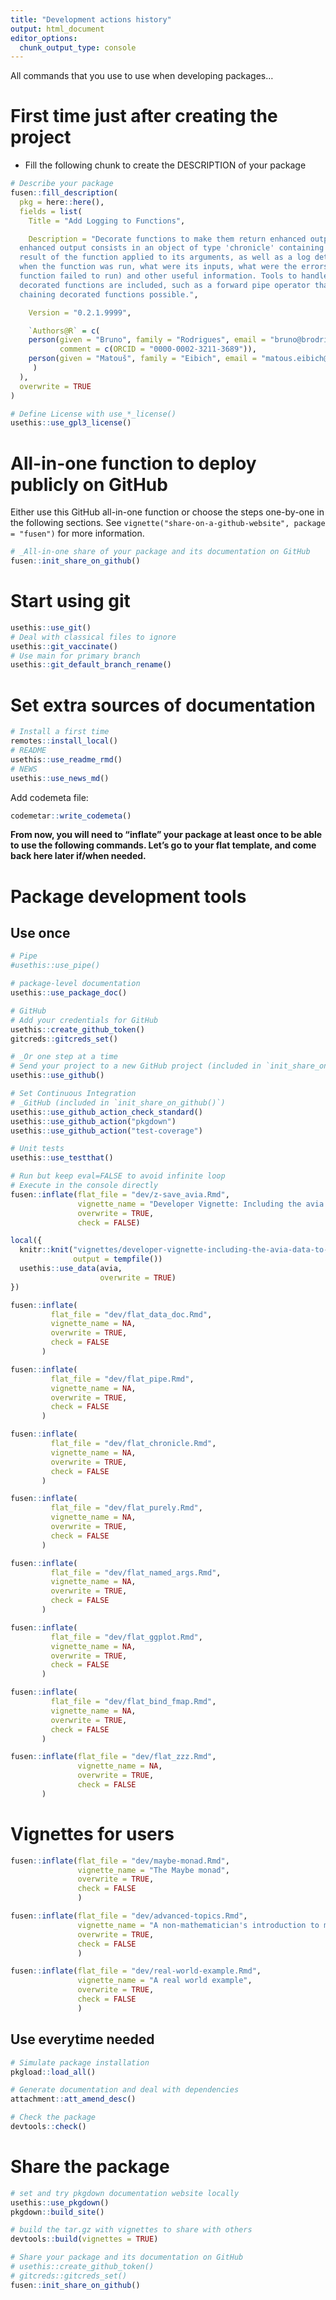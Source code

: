 ```yaml
---
title: "Development actions history"
output: html_document
editor_options: 
  chunk_output_type: console
---
```


All commands that you use to use when developing packages...

# First time just after creating the project

- Fill the following chunk to create the DESCRIPTION of your package

```r
# Describe your package
fusen::fill_description(
  pkg = here::here(),
  fields = list(
    Title = "Add Logging to Functions",

    Description = "Decorate functions to make them return enhanced output. The
  enhanced output consists in an object of type 'chronicle' containing the
  result of the function applied to its arguments, as well as a log detailing
  when the function was run, what were its inputs, what were the errors (if the
  function failed to run) and other useful information. Tools to handle
  decorated functions are included, such as a forward pipe operator that makes
  chaining decorated functions possible.",

    Version = "0.2.1.9999",

    `Authors@R` = c(
    person(given = "Bruno", family = "Rodrigues", email = "bruno@brodrigues.co", role = c("aut", "cre", "cph"),
           comment = c(ORCID = "0000-0002-3211-3689")),
    person(given = "Matouš", family = "Eibich", email = "matous.eibich@seznam.cz", role = "ctb")
     )
  ),
  overwrite = TRUE
)

# Define License with use_*_license()
usethis::use_gpl3_license()
```

# All-in-one function to deploy publicly on GitHub

Either use this GitHub all-in-one function or choose the steps one-by-one in the following sections.
See `vignette("share-on-a-github-website", package = "fusen")` for more information.

```r
# _All-in-one share of your package and its documentation on GitHub
fusen::init_share_on_github()
```


# Start using git

```r
usethis::use_git()
# Deal with classical files to ignore
usethis::git_vaccinate()
# Use main for primary branch
usethis::git_default_branch_rename()
```

# Set extra sources of documentation

```r
# Install a first time
remotes::install_local()
# README
usethis::use_readme_rmd()
# NEWS
usethis::use_news_md()
```

Add codemeta file:

```r
codemetar::write_codemeta()

```

**From now, you will need to "inflate" your package at least once to be able to use the following commands. Let's go to your flat template, and come back here later if/when needed.**


# Package development tools
## Use once

```r
# Pipe
#usethis::use_pipe()

# package-level documentation
usethis::use_package_doc()

# GitHub
# Add your credentials for GitHub
usethis::create_github_token()
gitcreds::gitcreds_set()

# _Or one step at a time
# Send your project to a new GitHub project (included in `init_share_on_github()`)
usethis::use_github()

# Set Continuous Integration
# _GitHub (included in `init_share_on_github()`)
usethis::use_github_action_check_standard()
usethis::use_github_action("pkgdown")
usethis::use_github_action("test-coverage")

# Unit tests
usethis::use_testthat()
```

```r
# Run but keep eval=FALSE to avoid infinite loop
# Execute in the console directly
fusen::inflate(flat_file = "dev/z-save_avia.Rmd",
               vignette_name = "Developer Vignette: Including the avia data to the package",
               overwrite = TRUE,
               check = FALSE)
```

```r
local({
  knitr::knit("vignettes/developer-vignette-including-the-avia-data-to-the-package.Rmd",
              output = tempfile())
  usethis::use_data(avia,
                    overwrite = TRUE)
})

```

```r
fusen::inflate(
         flat_file = "dev/flat_data_doc.Rmd",
         vignette_name = NA,
         overwrite = TRUE,
         check = FALSE
       )
```

```r
fusen::inflate(
         flat_file = "dev/flat_pipe.Rmd",
         vignette_name = NA,
         overwrite = TRUE,
         check = FALSE
       )
```

```r
fusen::inflate(
         flat_file = "dev/flat_chronicle.Rmd",
         vignette_name = NA,
         overwrite = TRUE,
         check = FALSE
       )
```

```r
fusen::inflate(
         flat_file = "dev/flat_purely.Rmd",
         vignette_name = NA,
         overwrite = TRUE,
         check = FALSE
       )
```

```r
fusen::inflate(
         flat_file = "dev/flat_named_args.Rmd",
         vignette_name = NA,
         overwrite = TRUE,
         check = FALSE
       )
```

```r
fusen::inflate(
         flat_file = "dev/flat_ggplot.Rmd",
         vignette_name = NA,
         overwrite = TRUE,
         check = FALSE
       )
```

```r
fusen::inflate(
         flat_file = "dev/flat_bind_fmap.Rmd",
         vignette_name = NA,
         overwrite = TRUE,
         check = FALSE
       )
```

```r
fusen::inflate(flat_file = "dev/flat_zzz.Rmd",
               vignette_name = NA,
               overwrite = TRUE,
               check = FALSE
       )
```

# Vignettes for users

```r
fusen::inflate(flat_file = "dev/maybe-monad.Rmd",
               vignette_name = "The Maybe monad",
               overwrite = TRUE,
               check = FALSE
               )
```

```r
fusen::inflate(flat_file = "dev/advanced-topics.Rmd",
               vignette_name = "A non-mathematician's introduction to monads",
               overwrite = TRUE,
               check = FALSE
               )
```

```r
fusen::inflate(flat_file = "dev/real-world-example.Rmd",
               vignette_name = "A real world example",
               overwrite = TRUE,
               check = FALSE
               )
```



## Use everytime needed

```r
# Simulate package installation
pkgload::load_all()

# Generate documentation and deal with dependencies
attachment::att_amend_desc()

# Check the package
devtools::check()

```

# Share the package

```r
# set and try pkgdown documentation website locally
usethis::use_pkgdown()
pkgdown::build_site()

# build the tar.gz with vignettes to share with others
devtools::build(vignettes = TRUE)

# Share your package and its documentation on GitHub
# usethis::create_github_token()
# gitcreds::gitcreds_set()
fusen::init_share_on_github()
```

